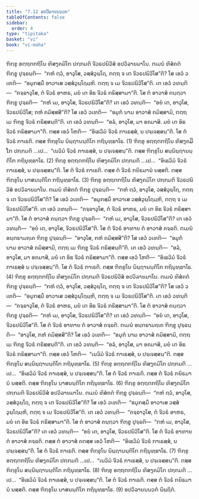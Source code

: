 ```yaml
---
title: "7.12 ອປວິລາຍນນວກ"
tableOfContents: false
sidebar:
  order: 4
type: "tipitaka"
basket: "vi"
book: "vi-maha"
---
```



<DynamicBreadcrumb />

<Division number="321" book="vi-maha">

<Paragraph number="1508" book="vi-maha">
ຠິກ຺ຂຸ ອຕ຺ຖຕກຖິໂນ ທິສງ຺ຄມິໂກ ປກ຺ກມຕິ ຈີວຣປຏິວີສໍ ອປວິລາຍມາໂນ. ຕເມນໍ ທິສໍຄຕໍ ຠິກ຺ຂູ ປຸຈ຺ຉນ຺ຕິ—  “ກຫໍ ຕ຺ວໍ, ອາວຸໂສ, ວສ຺ສໍວຸຏ຺ໂຐ, ກຕ຺ຖ ຈ ເຕ ຈີວຣປຏິວີໂສ”ຕິ? ໂສ ເອວໍ ວເທຕິ—  “ອມຸກສ຺ມິໍ ອາວາເສ ວສ຺ສໍວຸຏ຺ໂຐມ຺ຫິ. ຕຕ຺ຖ ຈ ເມ ຈີວຣປຏິວີໂສ”ຕິ. ເຕ ເອວໍ ວທນ຺ຕິ—  “ຄຈ຺ຉາວຸໂສ, ຕໍ ຈີວຣໍ ອາຫຣ, ມຍໍ ເຕ ອິຘ ຈີວຣໍ ກຣິສ຺ສາມາ”ຕິ. ໂສ ຕໍ ອາວາສໍ ຄນ຺ຕ຺ວາ ຠິກ຺ຂູ ປຸຈ຺ຉຕິ—  “ກຫໍ ເມ, ອາວຸໂສ, ຈີວຣປຏິວີໂສ”ຕິ? ເຕ ເອວໍ ວທນ຺ຕິ—  “ອຍໍ ເຕ, ອາວຸໂສ, ຈີວຣປຏິວີໂສ; ກຫໍ ຄມິສ຺ສສີ”ຕິ? ໂສ ເອວໍ ວເທຕິ—  “ອມຸກໍ ນາມ ອາວາສໍ ຄມິສ຺ສາມິ, ຕຕ຺ຖ ເມ ຠິກ຺ຂູ ຈີວຣໍ ກຣິສ຺ສນ຺ຕີ”ຕິ. ເຕ ເອວໍ ວທນ຺ຕິ—  “ອລໍ, ອາວຸໂສ, ມາ ອຄມາສິ. ມຍໍ ເຕ ອິຘ ຈີວຣໍ ກຣິສ຺ສາມາ”ຕິ. ຕສ຺ສ ເອວໍ ໂຫຕິ—  “ອິເຘວິມໍ ຈີວຣໍ ກາເຣສ຺ສໍ, ນ ປຈ຺ເຈສ຺ສນ຺”ຕິ. ໂສ ຕໍ ຈີວຣໍ ກາເຣຕິ. ຕສ຺ສ ຠິກ຺ຂຸໂນ ນິຏ຺ຐານນ຺ຕິໂກ ກຖິນຸທ຺ຘາໂຣ. (1)
</Paragraph>

<Paragraph number="1509" book="vi-maha">
ຠິກ຺ຂຸ ອຕ຺ຖຕກຖິໂນ ທິສງ຺ຄມິໂກ ປກ຺ກມຕິ …ເປ…  “ເນວິມໍ ຈີວຣໍ ກາເຣສ຺ສໍ, ນ ປຈ຺ເຈສ຺ສນ຺”ຕິ. ຕສ຺ສ ຠິກ຺ຂຸໂນ ສນ຺ນິຏ຺ຐານນ຺ຕິໂກ ກຖິນຸທ຺ຘາໂຣ. (2)
</Paragraph>

<Paragraph number="1510" book="vi-maha">
ຠິກ຺ຂຸ ອຕ຺ຖຕກຖິໂນ ທິສງ຺ຄມິໂກ ປກ຺ກມຕິ …ເປ…  “ອິເຘວິມໍ ຈີວຣໍ ກາເຣສ຺ສໍ, ນ ປຈ຺ເຈສ຺ສນ຺”ຕິ. ໂສ ຕໍ ຈີວຣໍ ກາເຣຕິ. ຕສ຺ສ ຕໍ ຈີວຣໍ ກຍິຣມານໍ ນສ຺ສຕິ. ຕສ຺ສ ຠິກ຺ຂຸໂນ ນາສນນ຺ຕິໂກ ກຖິນຸທ຺ຘາໂຣ. (3)
</Paragraph>

</Division>
<Division number="322" book="vi-maha">

<Paragraph number="1511" book="vi-maha">
ຠິກ຺ຂຸ ອຕ຺ຖຕກຖິໂນ ທິສງ຺ຄມິໂກ ປກ຺ກມຕິ ຈີວຣປຏິວີສໍ ອປວິລາຍມາໂນ. ຕເມນໍ ທິສໍຄຕໍ ຠິກ຺ຂູ ປຸຈ຺ຉນ຺ຕິ—  “ກຫໍ ຕ຺ວໍ, ອາວຸໂສ, ວສ຺ສໍວຸຏ຺ໂຐ, ກຕ຺ຖ ຈ ເຕ ຈີວຣປຏິວີໂສ”ຕິ? ໂສ ເອວໍ ວເທຕິ—  “ອມຸກສ຺ມິໍ ອາວາເສ ວສ຺ສໍວຸຏ຺ໂຐມ຺ຫິ, ຕຕ຺ຖ ຈ ເມ ຈີວຣປຏິວີໂສ”ຕິ. ເຕ ເອວໍ ວທນ຺ຕິ—  “ຄຈ຺ຉາວຸໂສ, ຕໍ ຈີວຣໍ ອາຫຣ, ມຍໍ ເຕ ອິຘ ຈີວຣໍ ກຣິສ຺ສາມາ”ຕິ. ໂສ ຕໍ ອາວາສໍ ຄນ຺ຕ຺ວາ ຠິກ຺ຂູ ປຸຈ຺ຉຕິ—  “ກຫໍ ເມ, ອາວຸໂສ, ຈີວຣປຏິວີໂສ”ຕິ? ເຕ ເອວໍ ວທນ຺ຕິ—  “ອຍໍ ເຕ, ອາວຸໂສ, ຈີວຣປຏິວີໂສ”ຕິ. ໂສ ຕໍ ຈີວຣໍ ອາທາຍ ຕໍ ອາວາສໍ ຄຈ຺ຉຕິ. ຕເມນໍ ອນ຺ຕຣາມຄ຺ເຄ ຠິກ຺ຂູ ປຸຈ຺ຉນ຺ຕິ—  “ອາວຸໂສ, ກຫໍ ຄມິສ຺ສສີ”ຕິ? ໂສ ເອວໍ ວເທຕິ—  “ອມຸກໍ ນາມ ອາວາສໍ ຄມິສ຺ສາມິ, ຕຕ຺ຖ ເມ ຠິກ຺ຂູ ຈີວຣໍ ກຣິສ຺ສນ຺ຕີ”ຕິ. ເຕ ເອວໍ ວທນ຺ຕິ—  “ອລໍ, ອາວຸໂສ, ມາ ອຄມາສິ, ມຍໍ ເຕ ອິຘ ຈີວຣໍ ກຣິສ຺ສາມາ”ຕິ. ຕສ຺ສ ເອວໍ ໂຫຕິ—  “ອິເຘວິມໍ ຈີວຣໍ ກາເຣສ຺ສໍ ນ ປຈ຺ເຈສ຺ສນ຺”ຕິ. ໂສ ຕໍ ຈີວຣໍ ກາເຣຕິ. ຕສ຺ສ ຠິກ຺ຂຸໂນ ນິຏ຺ຐານນ຺ຕິໂກ ກຖິນຸທ຺ຘາໂຣ. (4)
</Paragraph>

<Paragraph number="1512" book="vi-maha">
ຠິກ຺ຂຸ ອຕ຺ຖຕກຖິໂນ ທິສງ຺ຄມິໂກ ປກ຺ກມຕິ ຈີວຣປຏິວີສໍ ອປວິລາຍມາໂນ. ຕເມນໍ ທິສໍຄຕໍ ຠິກ຺ຂູ ປຸຈ຺ຉນ຺ຕິ—  “ກຫໍ ຕ຺ວໍ, ອາວຸໂສ, ວສ຺ສໍວຸຏ຺ໂຐ, ກຕ຺ຖ ຈ ເຕ ຈີວຣປຏິວີໂສ”ຕິ? ໂສ ເອວໍ ວເທຕິ—  “ອມຸກສ຺ມິໍ ອາວາເສ ວສ຺ສໍວຸຏ຺ໂຐມ຺ຫິ, ຕຕ຺ຖ ຈ ເມ ຈີວຣປຏິວີໂສ”ຕິ. ເຕ ເອວໍ ວທນ຺ຕິ—  “ຄຈ຺ຉາວຸໂສ, ຕໍ ຈີວຣໍ ອາຫຣ, ມຍໍ ເຕ ອິຘ ຈີວຣໍ ກຣິສ຺ສາມາ”ຕິ. ໂສ ຕໍ ອາວາສໍ ຄນ຺ຕ຺ວາ ຠິກ຺ຂູ ປຸຈ຺ຉຕິ—  “ກຫໍ ເມ, ອາວຸໂສ, ຈີວຣປຏິວີໂສ”ຕິ? ເຕ ເອວໍ ວທນ຺ຕິ—  “ອຍໍ ເຕ, ອາວຸໂສ, ຈີວຣປຏິວີໂສ”ຕິ. ໂສ ຕໍ ຈີວຣໍ ອາທາຍ ຕໍ ອາວາສໍ ຄຈ຺ຉຕິ. ຕເມນໍ ອນ຺ຕຣາມຄ຺ເຄ ຠິກ຺ຂູ ປຸຈ຺ຉນ຺ຕິ—  “ອາວຸໂສ, ກຫໍ ຄມິສ຺ສສີ”ຕິ? ໂສ ເອວໍ ວເທຕິ—  “ອມຸກໍ ນາມ ອາວາສໍ ຄມິສ຺ສາມິ, ຕຕ຺ຖ ເມ ຠິກ຺ຂູ ຈີວຣໍ ກຣິສ຺ສນ຺ຕີ”ຕິ. ເຕ ເອວໍ ວທນ຺ຕິ—  “ອລໍ, ອາວຸໂສ, ມາ ອຄມາສິ, ມຍໍ ເຕ ອິຘ ຈີວຣໍ ກຣິສ຺ສາມາ”ຕິ. ຕສ຺ສ ເອວໍ ໂຫຕິ—  “ເນວິມໍ ຈີວຣໍ ກາເຣສ຺ສໍ, ນ ປຈ຺ເຈສ຺ສນ຺”ຕິ. ຕສ຺ສ ຠິກ຺ຂຸໂນ ສນ຺ນິຏ຺ຐານນ຺ຕິໂກ ກຖິນຸທ຺ຘາໂຣ. (5)
</Paragraph>

<Paragraph number="1513" book="vi-maha">
ຠິກ຺ຂຸ ອຕ຺ຖຕກຖິໂນ ທິສງ຺ຄມິໂກ ປກ຺ກມຕິ …ເປ…  “ອິເຘວິມໍ ຈີວຣໍ ກາເຣສ຺ສໍ, ນ ປຈ຺ເຈສ຺ສນ຺”ຕິ. ໂສ ຕໍ ຈີວຣໍ ກາເຣຕິ. ຕສ຺ສ ຕໍ ຈີວຣໍ ກຍິຣມານໍ ນສ຺ສຕິ. ຕສ຺ສ ຠິກ຺ຂຸໂນ ນາສນນ຺ຕິໂກ ກຖິນຸທ຺ຘາໂຣ. (6)
</Paragraph>

</Division>
<Division number="323" book="vi-maha">

<Paragraph number="1514" book="vi-maha">
ຠິກ຺ຂຸ ອຕ຺ຖຕກຖິໂນ ທິສງ຺ຄມິໂກ ປກ຺ກມຕິ ຈີວຣປຏິວີສໍ ອປວິລາຍມາໂນ. ຕເມນໍ ທິສໍຄຕໍ ຠິກ຺ຂູ ປຸຈ຺ຉນ຺ຕິ—  “ກຫໍ ຕ຺ວໍ, ອາວຸໂສ, ວສ຺ສໍວຸຏ຺ໂຐ, ກຕ຺ຖ ຈ ເຕ ຈີວຣປຏິວີໂສ”ຕິ? ໂສ ເອວໍ ວເທຕິ—  “ອມຸກສ຺ມິໍ ອາວາເສ ວສ຺ສໍວຸຏ຺ໂຐມ຺ຫິ, ຕຕ຺ຖ ຈ ເມ ຈີວຣປຏິວີໂສ”ຕິ. ເຕ ເອວໍ ວທນ຺ຕິ—  “ຄຈ຺ຉາວຸໂສ, ຕໍ ຈີວຣໍ ອາຫຣ, ມຍໍ ເຕ ອິຘ ຈີວຣໍ ກຣິສ຺ສາມາ”ຕິ. ໂສ ຕໍ ອາວາສໍ ຄນ຺ຕ຺ວາ ຠິກ຺ຂູ ປຸຈ຺ຉຕິ—  “ກຫໍ ເມ, ອາວຸໂສ, ຈີວຣປຏິວີໂສ”ຕິ? ເຕ ເອວໍ ວທນ຺ຕິ—  “ອຍໍ ເຕ, ອາວຸໂສ, ຈີວຣປຏິວີໂສ”ຕິ. ໂສ ຕໍ ຈີວຣໍ ອາທາຍ ຕໍ ອາວາສໍ ຄຈ຺ຉຕິ. ຕສ຺ສ ຕໍ ອາວາສໍ ຄຕສ຺ສ ເອວໍ ໂຫຕິ—  “ອິເຘວິມໍ ຈີວຣໍ ກາເຣສ຺ສໍ, ນ ປຈ຺ເຈສ຺ສນ຺”ຕິ. ໂສ ຕໍ ຈີວຣໍ ກາເຣຕິ. ຕສ຺ສ ຠິກ຺ຂຸໂນ ນິຏ຺ຐານນ຺ຕິໂກ ກຖິນຸທ຺ຘາໂຣ. (7)
</Paragraph>

<Paragraph number="1515" book="vi-maha">
ຠິກ຺ຂຸ ອຕ຺ຖຕກຖິໂນ ທິສງ຺ຄມິໂກ ປກ຺ກມຕິ …ເປ…  “ເນວິມໍ ຈີວຣໍ ກາເຣສ຺ສໍ, ນ ປຈ຺ເຈສ຺ສນ຺”ຕິ. ຕສ຺ສ ຠິກ຺ຂຸໂນ ສນ຺ນິຏ຺ຐານນ຺ຕິໂກ ກຖິນຸທ຺ຘາໂຣ. (8)
</Paragraph>

<Paragraph number="1516" book="vi-maha">
ຠິກ຺ຂຸ ອຕ຺ຖຕກຖິໂນ ທິສງ຺ຄມິໂກ ປກ຺ກມຕິ …ເປ…  “ອິເຘວິມໍ ຈີວຣໍ ກາເຣສ຺ສໍ, ນ ປຈ຺ເຈສ຺ສນ຺”ຕິ. ໂສ ຕໍ ຈີວຣໍ ກາເຣຕິ. ຕສ຺ສ ຕໍ ຈີວຣໍ ກຍິຣມານໍ ນສ຺ສຕິ. ຕສ຺ສ ຠິກ຺ຂຸໂນ ນາສນນ຺ຕິໂກ ກຖິນຸທ຺ຘາໂຣ. (9)

</Paragraph>
</Division>

<Paragraph number="1517" type="center" book="vi-maha">
ອປວິລາຍນນວກໍ ນິຏ຺ຐິຕໍ.
</Paragraph>